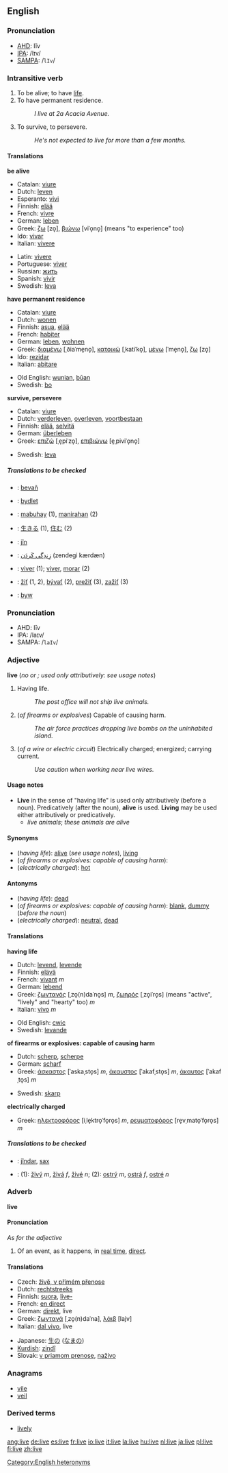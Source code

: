==English==

{{rank|French|family|earth|406|live|hard|ask|question}}

===Pronunciation===
*[[AHD]]: lĭv
*[[IPA]]: /lɪv/
*[[SAMPA]]: /<tt>lIv</tt>/

===Intransitive verb===
{{en-infl-reg-other-e|liv|e||}}

#To be alive; to have [[life]].
#To have permanent residence.
#:''I live at 2a Acacia Avenue.''
#To survive, to persevere.
#:''He's not expected to live for more than a few months.''

====Translations====
'''be alive'''
{{top}}
*Catalan: [[viure]]
*Dutch: [[leven]]
*Esperanto: [[vivi]]
*Finnish: [[elää]]
*French: [[vivre]]
*German: [[leben]]
*Greek: [[ζω]] [zo̞], [[βιώνω]] [viˈo̞no̞] (means "to experience" too)
*Ido: [[vivar]]
*Italian: [[vivere]]
{{mid}}
*Latin: [[vivere]]
*Portuguese: [[viver]]
*Russian: [[жить]]
*Spanish: [[vivir]]
*Swedish: [[leva]]
{{bottom}}

'''have permanent residence'''
{{top}}
*Catalan: [[viure]]
*Dutch: [[wonen]]
*Finnish: [[asua]], [[elää]]
*French: [[habiter]]
*German: [[leben]], [[wohnen]]
*Greek: [[διαμένω]] [ˌðiaˈme̞no̞], [[κατοικώ]] [ˌkatiˈko̞], [[μένω]] [ˈme̞no̞], [[ζω]] [zo̞]
*Ido: [[rezidar]]
*Italian: [[abitare]]
{{mid}}
*Old English: [[wunian]], [[buan|būan]]
*Swedish: [[bo]]
{{bottom}}

'''survive, persevere'''
{{top}}
*Catalan: [[viure]]
*Dutch: [[verderleven]], [[overleven]], [[voortbestaan]]
*Finnish: [[elää]], [[selvitä]]
*German: [[überleben]]
*Greek: [[επιζώ]] [ˌe̞piˈzo̞], [[επιβιώνω]] [e̞ˌpiviˈo̞no̞]
{{mid}}
*Swedish: [[leva]]
{{bottom}}

=====Translations to be checked=====
<!--Remove this section once all of the translations below have been moved into the tables above.-->
{{checktrans}}

*{{ttbc|Breton}}: [[bevañ]]
*{{ttbc|Czech}}: [[bydlet]]
*{{ttbc|Filipino}}: [[mabuhay]] (1), [[manirahan]] (2)
*{{ttbc|Japanese}}: [[生きる]] (1), [[住む]] (2)
*{{ttbc|Kurdish}}: [[jîn]]
*{{ttbc|Persian}}:  [[زِندِگی کَردَن]] (zendegi kærdæn)
*{{ttbc|Portuguese}}: [[viver]] (1); [[viver]], [[morar]] (2)
*{{ttbc|Slovak}}: [[žiť]] (1, 2), [[bývať]] (2), [[prežiť]] (3), [[zažiť]] (3)
*{{ttbc|Welsh}}: [[byw]]

===Pronunciation===
*AHD: līv
*IPA: /laɪv/
*SAMPA: /<tt>laIv</tt>/

===Adjective===
'''live''' (''no {{compar}} or {{superl}}; used only attributively: see usage notes'')

#Having life.
#:''The post office will not ship live animals.''
#(''of firearms or explosives'') Capable of causing harm.
#:''The air force practices dropping live bombs on the uninhabited island.''
#(''of a wire or electric circuit'') Electrically charged; energized; carrying current.
#:''Use caution when working near live wires.''

====Usage notes====
*'''Live''' in the sense of "having life" is used only attributively (before a noun).  Predicatively (after the noun), '''alive''' is used.  '''Living''' may be used either attributively or predicatively.
**''live animals''; ''these animals are alive''

====Synonyms====
*(''having life''): [[alive]] (''see usage notes''), [[living]]
*(''of firearms or explosives: capable of causing harm''):
*(''electrically charged''): [[hot]]

====Antonyms====
*(''having life''): [[dead]]
*(''of firearms or explosives: capable of causing harm''): [[blank]], [[dummy]] (''before the noun'')
*(''electrically charged''): [[neutral]], [[dead]]

====Translations====
'''having life'''
{{top}}
*Dutch: [[levend]], [[levende]]
*Finnish: [[elävä]]
*French: [[vivant]] ''m''
*German:  [[lebend]]
*Greek: [[ζωντανός]] [ˌzo̞(n)daˈno̞s] ''m'', [[ζωηρός]] [ˌzo̞iˈro̞s] (means "active", "lively" and "hearty" too) ''m''
*Italian: [[vivo]] ''m''
{{mid}}
*Old English: [[cwic]]
*Swedish: [[levande]]
{{bottom}}

'''of firearms or explosives: capable of causing harm'''
{{top}}
*Dutch: [[scherp]], [[scherpe]]
*German: [[scharf]]
*Greek: [[άσκαστος]] [ˈaskaˌsto̞s] ''m'', [[άκαυστος]] [ˈakafˌsto̞s] ''m'', [[άκαυτος]] [ˈakafˌto̞s] ''m''
{{mid}}
*Swedish: [[skarp]]
{{bottom}}

'''electrically charged'''
{{top}}
*Greek: [[ηλεκτροφόρος]] [iˌle̞ktro̞ˈfo̞ro̞s] ''m'', [[ρευματοφόρος]] [re̞vˌmato̞ˈfo̞ro̞s] ''m''
{{mid}}
{{bottom}}

=====Translations to be checked=====
<!--Remove this section once all of the translations below have been moved into the tables above.-->
{{checktrans}}

*{{ttbc|Kurdish}}: [[jîndar]], [[sax]]
*{{ttbc|Slovak}}: (1): [[živý]] ''m'', [[živá]] ''f'', [[živé]] ''n''; (2): [[ostrý]] ''m'', [[ostrá]] ''f'', [[ostré]] ''n''

===Adverb===
'''live'''

====Pronunciation====
''As for the adjective''

#Of an event, as it happens, in [[real time]], [[direct]].

====Translations====
{{top}}
*Czech: [[živě, v přímém přenose]]
*Dutch: [[rechtstreeks]]
*Finnish: [[suora]], [[live-]]
*French: [[en direct]]
*German: [[direkt]], live
*Greek: [[ζωντανά]] [ˌzo̞(n)daˈna], [[λάιβ]] [lajv]
*Italian: [[dal vivo]], live
{{mid}}
*Japanese: [[生]]の ([[なま]]の)
*[[Kurdish]]: [[zindî]]
*Slovak: [[v priamom prenose]], [[naživo]]
{{bottom}}

===Anagrams===
*[[vile]]
*[[veil]]

===Derived terms===
*[[lively]]

[[Category:English heteronyms]]

[[ang:live]]
[[de:live]]
[[es:live]]
[[fr:live]]
[[io:live]]
[[it:live]]
[[la:live]]
[[hu:live]]
[[nl:live]]
[[ja:live]]
[[pl:live]]
[[fi:live]]
[[zh:live]]